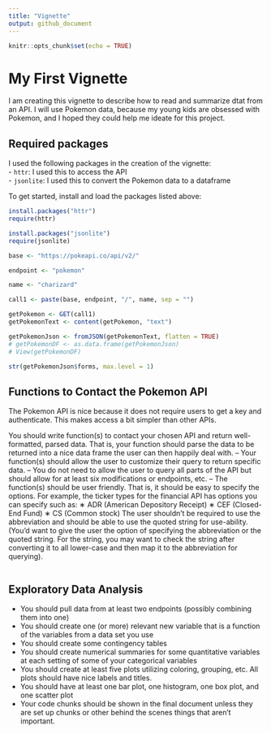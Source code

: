 ```yaml
---
title: "Vignette"
output: github_document
---
```


```r
knitr::opts_chunk$set(echo = TRUE)
```

# My First Vignette  

I am creating this vignette to describe how to read and summarize dtat from an API. I will use Pokemon data, because my young kids are obsessed with Pokemon, and I hoped they could help me ideate for this project.  

## Required packages

I used the following packages in the creation of the vignette:  
- `httr`: I used this to access the API  
- `jsonlite`: I used this to convert the Pokemon data to a dataframe    

To get started, install and load the packages listed above: 

```r
install.packages("httr")
require(httr)

install.packages("jsonlite")
require(jsonlite)
```


```r
base <- "https://pokeapi.co/api/v2/"

endpoint <- "pokemon"

name <- "charizard"

call1 <- paste(base, endpoint, "/", name, sep = "")

getPokemon <- GET(call1)
getPokemonText <- content(getPokemon, "text")

getPokemonJson <- fromJSON(getPokemonText, flatten = TRUE)
# getPokemonDF <- as.data.frame(getPokemonJson)
# View(getPokemonDF)

str(getPokemonJson$forms, max.level = 1)
```


## Functions to Contact the Pokemon API

The Pokemon API is nice because it does not require users to get a key and authenticate. This makes access a bit simpler than other APIs. 

You should write function(s) to contact your chosen API and return well-formatted, parsed data. That is, your function should parse the data to be returned into a nice data frame the user can then happily deal with.
– Your function(s) should allow the user to customize their query to return specific data.
– You do not need to allow the user to query all parts of the API but should allow for at least six modifications or endpoints, etc.
– The function(s) should be user friendly. That is, it should be easy to specify the options. For example, the ticker types for the financial API has options you can specify such as:
∗ ADR (American Depository Receipt)
∗ CEF (Closed-End Fund)
∗ CS (Common stock)
The user shouldn’t be required to use the abbreviation and should be able to use the quoted string for use-ability. (You’d want to give the user the option of specifying the abbreviation or the quoted string.
For the string, you may want to check the string after converting it to all lower-case and then map it to the abbreviation for querying).

```r

```


## Exploratory Data Analysis  

- You should pull data from at least two endpoints (possibly combining them into one)  
- You should create one (or more) relevant new variable that is a function of the variables from a data set you use  
- You should create some contingency tables  
- You should create numerical summaries for some quantitative variables at each setting of some of your categorical variables  
- You should create at least five plots utilizing coloring, grouping, etc. All plots should have nice labels and titles.  
- You should have at least one bar plot, one histogram, one box plot, and one scatter plot  
- Your code chunks should be shown in the final document unless they are set up chunks or other behind the scenes things that aren’t important.  





